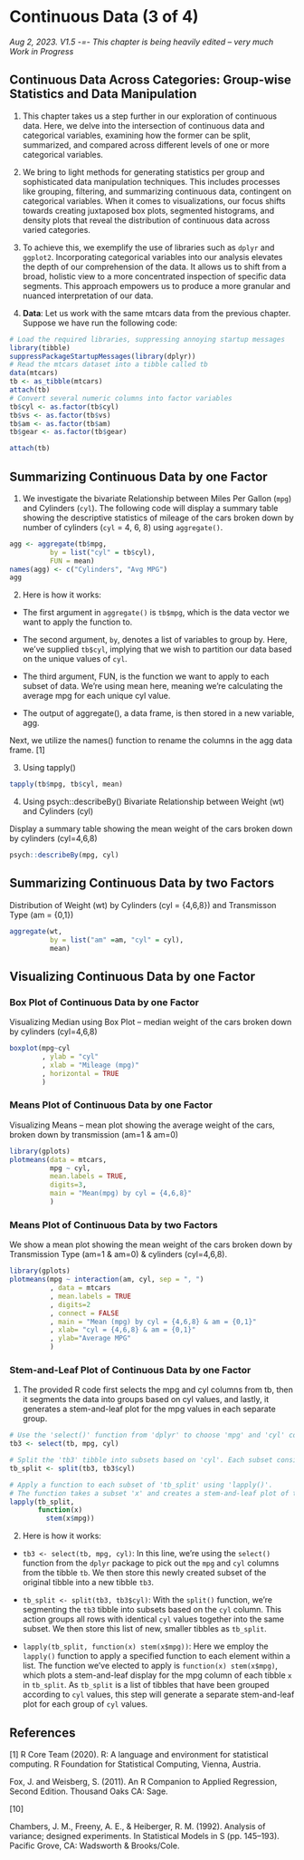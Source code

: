 # Continuous Data (3 of 4)

*Aug 2, 2023. V1.5 -=- This chapter is being heavily edited -- very much Work in Progress*

## Continuous Data Across Categories: Group-wise Statistics and Data Manipulation

1. This chapter takes us a step further in our exploration of continuous data. Here, we delve into the intersection of continuous data and categorical variables, examining how the former can be split, summarized, and compared across different levels of one or more categorical variables.

2. We bring to light methods for generating statistics per group and sophisticated data manipulation techniques. This includes processes like grouping, filtering, and summarizing continuous data, contingent on categorical variables. When it comes to visualizations, our focus shifts towards creating juxtaposed box plots, segmented histograms, and density plots that reveal the distribution of continuous data across varied categories.

3. To achieve this, we exemplify the use of libraries such as `dplyr` and `ggplot2`. Incorporating categorical variables into our analysis elevates the depth of our comprehension of the data. It allows us to shift from a broad, holistic view to a more concentrated inspection of specific data segments. This approach empowers us to produce a more granular and nuanced interpretation of our data.

4. **Data**: Let us work with the same mtcars data from the previous chapter. Suppose we have run the following code:

```r
# Load the required libraries, suppressing annoying startup messages
library(tibble) 
suppressPackageStartupMessages(library(dplyr))
# Read the mtcars dataset into a tibble called tb
data(mtcars)
tb <- as_tibble(mtcars)
attach(tb)
# Convert several numeric columns into factor variables
tb$cyl <- as.factor(tb$cyl)
tb$vs <- as.factor(tb$vs)
tb$am <- as.factor(tb$am)
tb$gear <- as.factor(tb$gear)

attach(tb)
```






## Summarizing Continuous Data by one Factor


1. We investigate the bivariate Relationship between Miles Per Gallon (`mpg`) and Cylinders (`cyl`). The following code will display a summary table showing the descriptive statistics of mileage of the cars broken down by number of cylinders (`cyl` = 4, 6, 8) using `aggregate()`.

```r
agg <- aggregate(tb$mpg, 
          by = list("cyl" = tb$cyl), 
          FUN = mean)
names(agg) <- c("Cylinders", "Avg MPG")
agg
```

2. Here is how it works:

* The first argument in `aggregate()` is `tb$mpg`, which is the data vector we want to apply the function to.

* The second argument, `by`, denotes a list of variables to group by. Here, we've supplied `tb$cyl`, implying that we wish to partition our data based on the unique values of `cyl`.

* The third argument, FUN, is the function we want to apply to each subset of data. We're using mean here, meaning we're calculating the average mpg for each unique cyl value.

* The output of aggregate(), a data frame, is then stored in a new variable, agg.

Next, we utilize the names() function to rename the columns in the agg data frame. [1]




3. Using tapply()

```r
tapply(tb$mpg, tb$cyl, mean)
```

4. Using psych::describeBy() Bivariate Relationship between Weight (wt) and Cylinders (cyl) 

Display a summary table showing the mean weight of the cars broken down by cylinders (cyl=4,6,8)

```r
psych::describeBy(mpg, cyl)
```




## Summarizing Continuous Data by two Factors

Distribution of Weight (wt) by Cylinders (cyl = {4,6,8}) and Transmisson Type (am = {0,1})

```r
aggregate(wt, 
          by = list("am" =am, "cyl" = cyl),
          mean)
```








## Visualizing Continuous Data by one Factor


### Box Plot of Continuous Data by one Factor

Visualizing Median using Box Plot -- median weight of the cars broken down by cylinders (cyl=4,6,8)

```r
boxplot(mpg~cyl
        , ylab = "cyl"
        , xlab = "Mileage (mpg)"
        , horizontal = TRUE
        )
```




### Means Plot of Continuous Data by one Factor

Visualizing Means -- mean plot showing the average weight of the cars, broken down by transmission (am=1 & am=0)

```r
library(gplots)
plotmeans(data = mtcars,
          mpg ~ cyl, 
          mean.labels = TRUE,
          digits=3,
          main = "Mean(mpg) by cyl = {4,6,8}"
          )
```

### Means Plot of Continuous Data by two Factors

We show a mean plot showing the mean weight of the cars broken down by Transmission Type (am=1 & am=0) & cylinders (cyl=4,6,8).

```r
library(gplots)
plotmeans(mpg ~ interaction(am, cyl, sep = ", ")
          , data = mtcars
          , mean.labels = TRUE
          , digits=2
          , connect = FALSE
          , main = "Mean (mpg) by cyl = {4,6,8} & am = {0,1}"
          , xlab= "cyl = {4,6,8} & am = {0,1}"
          , ylab="Average MPG"
          )
```

### Stem-and-Leaf Plot of Continuous Data by one Factor

1. The provided R code first selects the mpg and cyl columns from tb, then it segments the data into groups based on cyl values, and lastly, it generates a stem-and-leaf plot for the mpg values in each separate group.

```r
# Use the 'select()' function from 'dplyr' to choose 'mpg' and 'cyl' columns from 'tb' tibble. Assign the result to 'tb3'.
tb3 <- select(tb, mpg, cyl)

# Split the 'tb3' tibble into subsets based on 'cyl'. Each subset consists of rows with the same 'cyl' value. Save the list of these subsets to 'tb_split'.
tb_split <- split(tb3, tb3$cyl)

# Apply a function to each subset of 'tb_split' using 'lapply()'. 
# The function takes a subset 'x' and creates a stem-and-leaf plot of the 'mpg' values in 'x'.
lapply(tb_split, 
       function(x) 
         stem(x$mpg))
```
2. Here is how it works:

* `tb3 <- select(tb, mpg, cyl)`: In this line, we're using the `select()` function from the `dplyr` package to pick out the `mpg` and `cyl` columns from the tibble `tb`. We then store this newly created subset of the original tibble into a new tibble `tb3`.

* `tb_split <- split(tb3, tb3$cyl)`: With the `split()` function, we're segmenting the `tb3` tibble into subsets based on the `cyl` column. This action groups all rows with identical `cyl` values together into the same subset. We then store this list of new, smaller tibbles as `tb_split`.

* `lapply(tb_split, function(x) stem(x$mpg))`: Here we employ the `lapply()` function to apply a specified function to each element within a list. The function we've elected to apply is `function(x) stem(x$mpg)`, which plots a stem-and-leaf display for the mpg column of each tibble `x` in `tb_split`. As `tb_split` is a list of tibbles that have been grouped according to `cyl` values, this step will generate a separate stem-and-leaf plot for each group of `cyl` values.



## References

[1]
R Core Team (2020). R: A language and environment for statistical computing. R Foundation for Statistical Computing, Vienna, Austria.

Fox, J. and Weisberg, S. (2011). An R Companion to Applied Regression, Second Edition. Thousand Oaks CA: Sage.


[10]

Chambers, J. M., Freeny, A. E., & Heiberger, R. M. (1992). Analysis of variance; designed experiments. In Statistical Models in S (pp. 145–193). Pacific Grove, CA: Wadsworth & Brooks/Cole.


